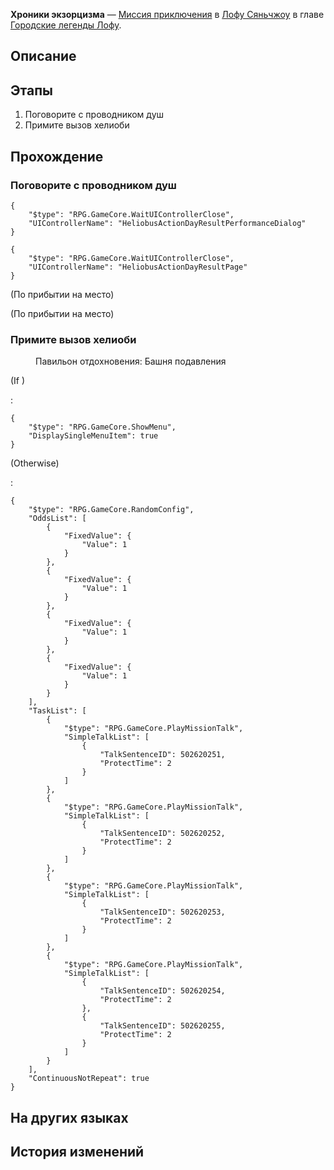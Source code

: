 {{Дополнить|Диалоги.}}
{{Миссия Инфобокс
|id              = 8015150
|Название        = 
|Изображение     = Миссия Освоения Хроники экзорцизма.png
|Тип             = Миссия приключения
|События         = 
|Глава           = Городские легенды Лофу
|Условия         = Завершена [[Миссия приключения]] ''[[Городские легенды Лофу: Шахматное Привидение]]''
|Персонажи       = Первопроходец
|СтартЛокация    = Сад безмятежности
|Мир             = Лофу Сяньчжоу
|Локации         = Сад безмятежности
|Предыдущая      = Городские легенды Лофу: Шахматное Привидение
|Следующая       = 
|Награды         = 
}}
'''Хроники экзорцизма''' — [[Миссия приключения]] в [[Лофу Сяньчжоу]] в главе [[Городские легенды Лофу]].

==Описание==
{{Описание|<!--официальное описание из Перекрёстка судеб-->}}

==Этапы==
# Поговорите с проводником душ
# Примите вызов хелиоби

==Прохождение==
{{Дополнить}}


===Поговорите с проводником душ===
{{Описание миссии|локация=Сад безмятежности|Поимка хелиоби требует практики, как и любой другой навык. Проводник душ приглашает вас принять участие в хорошо подготовленной тренировке по запечатыванию хелиоби в башне подавления.}}
{{Диалог Начало}}
<pre>{
	"$type": "RPG.GameCore.WaitUIControllerClose",
	"UIControllerName": "HeliobusActionDayResultPerformanceDialog"
}</pre>
<pre>{
	"$type": "RPG.GameCore.WaitUIControllerClose",
	"UIControllerName": "HeliobusActionDayResultPage"
}</pre>
;(По прибытии на место)

;(По прибытии на место)
:{{tx}}
{{Диалог Конец}}

===Примите вызов хелиоби===
{{Диалог Начало}}


:{{Диалог|Разговор}} Павильон отдохновения: Башня подавления
;(If {{cx}}<!--SubMission Finish: 801510117-->)
:<!--Unknown TalkSentence: 815114011-->
:<pre>{
	"$type": "RPG.GameCore.ShowMenu",
	"DisplaySingleMenuItem": true
}</pre>
;(Otherwise)
:<pre>{
	"$type": "RPG.GameCore.RandomConfig",
	"OddsList": [
		{
			"FixedValue": {
				"Value": 1
			}
		},
		{
			"FixedValue": {
				"Value": 1
			}
		},
		{
			"FixedValue": {
				"Value": 1
			}
		},
		{
			"FixedValue": {
				"Value": 1
			}
		}
	],
	"TaskList": [
		{
			"$type": "RPG.GameCore.PlayMissionTalk",
			"SimpleTalkList": [
				{
					"TalkSentenceID": 502620251,
					"ProtectTime": 2
				}
			]
		},
		{
			"$type": "RPG.GameCore.PlayMissionTalk",
			"SimpleTalkList": [
				{
					"TalkSentenceID": 502620252,
					"ProtectTime": 2
				}
			]
		},
		{
			"$type": "RPG.GameCore.PlayMissionTalk",
			"SimpleTalkList": [
				{
					"TalkSentenceID": 502620253,
					"ProtectTime": 2
				}
			]
		},
		{
			"$type": "RPG.GameCore.PlayMissionTalk",
			"SimpleTalkList": [
				{
					"TalkSentenceID": 502620254,
					"ProtectTime": 2
				},
				{
					"TalkSentenceID": 502620255,
					"ProtectTime": 2
				}
			]
		}
	],
	"ContinuousNotRepeat": true
}</pre>
:{{tx}}
{{Диалог Конец}}

==На других языках==
{{На других языках
|en   = Exorcismal Chronicle
|zhs  = 降妖辑录
|zht  = 降妖輯錄
|ja   = 伏魔記録
|ko   = 요괴 진압록
|es   = Archivos sobrenaturales
|fr   = Chroniques d'exorcisme
|ru   = Хроники экзорцизма
|th   = บันทึกมิติลี้ลับ
|vi   = Hàng Yêu Tập Lục
|de   = Aufzeichnungen der Übernatürlichen
|id   = Catatan Supranatural
|pt   = Crônicas de Exorcismo
}}

==История изменений==
{{История изменений|2.7}}
